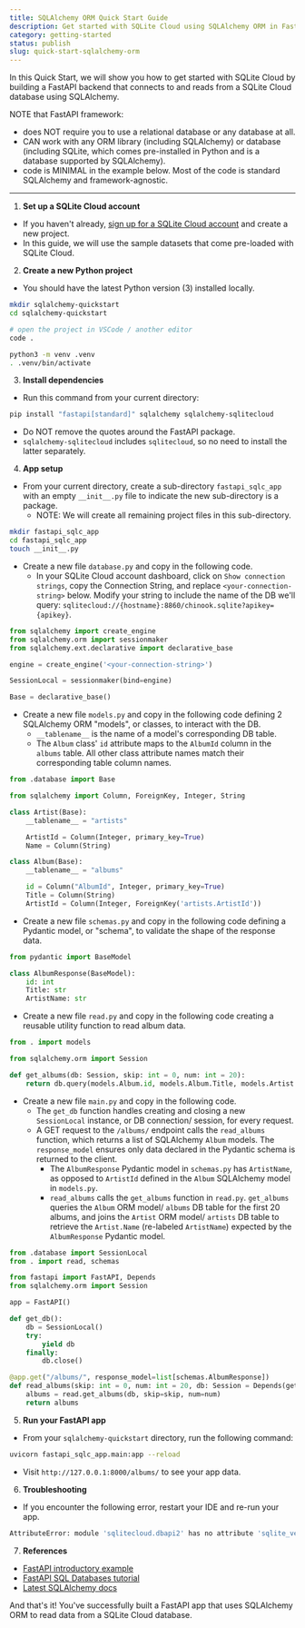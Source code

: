 ```yaml
---
title: SQLAlchemy ORM Quick Start Guide
description: Get started with SQLite Cloud using SQLAlchemy ORM in FastAPI.
category: getting-started
status: publish
slug: quick-start-sqlalchemy-orm
---
```


In this Quick Start, we will show you how to get started with SQLite Cloud by building a FastAPI backend that connects to and reads from a SQLite Cloud database using SQLAlchemy.

NOTE that FastAPI framework:
  - does NOT require you to use a relational database or any database at all.
  - CAN work with any ORM library (including SQLAlchemy) or database (including SQLite, which comes pre-installed in Python and is a database supported by SQLAlchemy).
  - code is MINIMAL in the example below. Most of the code is standard SQLAlchemy and framework-agnostic.

---

1. **Set up a SQLite Cloud account**
  - If you haven't already, <a href="https://dashboard.sqlitecloud.io/auth/sign-in" target="_blank">sign up for a SQLite Cloud account</a> and create a new project.
  - In this guide, we will use the sample datasets that come pre-loaded with SQLite Cloud.

2. **Create a new Python project**
  - You should have the latest Python version (3) installed locally.

```bash
mkdir sqlalchemy-quickstart
cd sqlalchemy-quickstart

# open the project in VSCode / another editor
code .

python3 -m venv .venv
. .venv/bin/activate
```

3. **Install dependencies**
  - Run this command from your current directory:

```bash
pip install "fastapi[standard]" sqlalchemy sqlalchemy-sqlitecloud
```

  - Do NOT remove the quotes around the FastAPI package.
  - `sqlalchemy-sqlitecloud` includes `sqlitecloud`, so no need to install the latter separately.

4. **App setup**
  - From your current directory, create a sub-directory `fastapi_sqlc_app` with an empty `__init__.py` file to indicate the new sub-directory is a package.
    - NOTE: We will create all remaining project files in this sub-directory.

```bash
mkdir fastapi_sqlc_app
cd fastapi_sqlc_app
touch __init__.py
```

  - Create a new file `database.py` and copy in the following code.
    - In your SQLite Cloud account dashboard, click on `Show connection strings`, copy the Connection String, and replace `<your-connection-string>` below. Modify your string to include the name of the DB we'll query: `sqlitecloud://{hostname}:8860/chinook.sqlite?apikey={apikey}`.

```py
from sqlalchemy import create_engine
from sqlalchemy.orm import sessionmaker
from sqlalchemy.ext.declarative import declarative_base

engine = create_engine('<your-connection-string>')

SessionLocal = sessionmaker(bind=engine)

Base = declarative_base()
```

  - Create a new file `models.py` and copy in the following code defining 2 SQLAlchemy ORM "models", or classes, to interact with the DB.
    - `__tablename__` is the name of a model's corresponding DB table.
    - The `Album` class' `id` attribute maps to the `AlbumId` column in the `albums` table. All other class attribute names match their corresponding table column names.

```py
from .database import Base

from sqlalchemy import Column, ForeignKey, Integer, String

class Artist(Base):
    __tablename__ = "artists"

    ArtistId = Column(Integer, primary_key=True)
    Name = Column(String)

class Album(Base):
    __tablename__ = "albums"

    id = Column("AlbumId", Integer, primary_key=True)
    Title = Column(String)
    ArtistId = Column(Integer, ForeignKey('artists.ArtistId'))
```

  - Create a new file `schemas.py` and copy in the following code defining a Pydantic model, or "schema", to validate the shape of the response data.

```py
from pydantic import BaseModel

class AlbumResponse(BaseModel):
    id: int
    Title: str
    ArtistName: str
```

  - Create a new file `read.py` and copy in the following code creating a reusable utility function to read album data.

```py
from . import models

from sqlalchemy.orm import Session

def get_albums(db: Session, skip: int = 0, num: int = 20):
    return db.query(models.Album.id, models.Album.Title, models.Artist.Name.label('ArtistName')).join(models.Artist).offset(skip).limit(num).all()
```

  - Create a new file `main.py` and copy in the following code.
    - The `get_db` function handles creating and closing a new `SessionLocal` instance, or DB connection/ session, for every request.
    - A GET request to the `/albums/` endpoint calls the `read_albums` function, which returns a list of SQLAlchemy `Album` models. The `response_model` ensures only data declared in the Pydantic schema is returned to the client.
      - The `AlbumResponse` Pydantic model in `schemas.py` has `ArtistName`, as opposed to `ArtistId` defined in the `Album` SQLAlchemy model in `models.py`.
      - `read_albums` calls the `get_albums` function in `read.py`. `get_albums` queries the `Album` ORM model/ `albums` DB table for the first 20 albums, and joins the `Artist` ORM model/ `artists` DB table to retrieve the `Artist.Name` (re-labeled `ArtistName`) expected by the `AlbumResponse` Pydantic model.

```py
from .database import SessionLocal
from . import read, schemas

from fastapi import FastAPI, Depends
from sqlalchemy.orm import Session

app = FastAPI()

def get_db():
    db = SessionLocal()
    try:
        yield db
    finally:
        db.close()

@app.get("/albums/", response_model=list[schemas.AlbumResponse])
def read_albums(skip: int = 0, num: int = 20, db: Session = Depends(get_db)):
    albums = read.get_albums(db, skip=skip, num=num)
    return albums
```

5. **Run your FastAPI app**
  - From your `sqlalchemy-quickstart` directory, run the following command:

```bash
uvicorn fastapi_sqlc_app.main:app --reload
```

  - Visit `http://127.0.0.1:8000/albums/` to see your app data.

6. **Troubleshooting**

  - If you encounter the following error, restart your IDE and re-run your app.

```bash
AttributeError: module 'sqlitecloud.dbapi2' has no attribute 'sqlite_version_info'`
```

7. **References**

  - <a href="https://fastapi.tiangolo.com/#example" target="_blank">FastAPI introductory example</a>
  - <a href="https://fastapi.tiangolo.com/tutorial/sql-databases/" target="_blank">FastAPI SQL Databases tutorial</a>
  - <a href="https://docs.sqlalchemy.org/en/20/" target="_blank">Latest SQLAlchemy docs</a>

And that's it! You've successfully built a FastAPI app that uses SQLAlchemy ORM to read data from a SQLite Cloud database.
